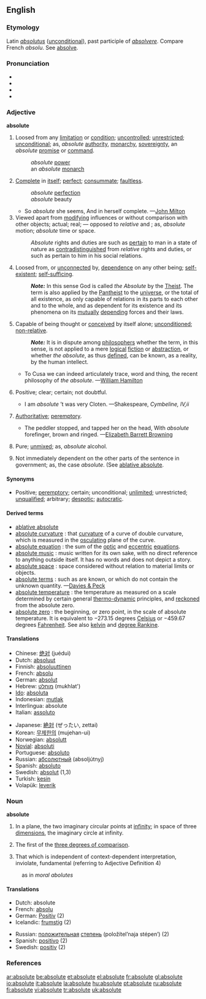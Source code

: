 ==English==

===Etymology===
Latin ''[[absolutus]]'' ([[unconditional]]), past participle of ''[[absolvere]]''. Compare French ''absolu''. See [[absolve]].

===Pronunciation===
*{{IPA|/ˈæbsəˌluːt/, /ˌæbsəˈluːt/}}
*{{SAMPA|/"{bs@%lu:t/, /%{bs@"lu:t/}}
*{{audio|en-us-absolute.ogg|Audio (US)}}
*{{audio|en-uk-Absolute.ogg|Audio (UK)}}

===Adjective===
'''absolute'''

# Loosed from any [[limitation]] or [[condition]]; [[uncontrolled]]; [[unrestricted]]; [[unconditional]]; as, ''absolute'' [[authority]], [[monarchy]], [[sovereignty]], an ''absolute'' [[promise]] or [[command]].
#: ''absolute'' [[power]]
#: an ''absolute'' [[monarch]]
# [[complete|Complete]] in [[itself]]; [[perfect]]; [[consummate]]; [[faultless]].
#: ''absolute'' [[perfection]]
#: ''absolute'' beauty
#*So ''absolute'' she seems, And in herself complete. —[[w:John Milton|John Milton]]
# Viewed apart from [[modifying]] influences or without comparison with other objects; actual; real; — opposed to ''relative'' and {{compar}}; as, ''absolute'' motion; ''absolute'' time or space.
#: ''Absolute'' rights and duties are such as [[pertain]] to man in a state of nature as [[contradistinguished]] from ''relative'' rights and duties, or such as pertain to him in his social relations.
# Loosed from, or [[unconnected]] by, [[dependence]] on any other being; [[self-existent]]; [[self-sufficing]].
#: '''''Note:''''' In this sense God is called ''the Absolute'' by the [[Theist]]. The term is also applied by the [[Pantheist]] to the [[universe]], or the total of all existence, as only capable of relations in its parts to each other and to the whole, and as dependent for its existence and its phenomena on its [[mutual]]ly [[depending]] forces and their laws.
# Capable of being thought or [[conceived]] by itself alone; [[unconditioned]]; [[non-relative]].
#: '''''Note:''''' It is in dispute among [[philosopher]]s whether the term, in this sense, is not applied to a mere [[logical]] [[fiction]] or [[abstraction]], or whether ''the absolute'', as thus [[defined]], can be known, as a reality, by the human intellect.
#*To Cusa we can indeed articulately trace, word and thing, the recent philosophy of ''the absolute''. —[[w:William Hamilton|William Hamilton]]
# {{rare}} Positive; clear; certain; not doubtful.
#*I am ''absolute'' ’t was very Cloten. —Shakespeare, ''Cymbeline, IV,ii''
# {{rare}} [[Authoritative]]; [[peremptory]].
#*The peddler stopped, and tapped her on the head, With ''absolute'' forefinger, brown and ringed. —[[w:Elizabeth Barrett Browning|Elizabeth Barrett Browning]]
# {{chemistry}} Pure; [[unmixed]]; as, ''absolute'' alcohol.
# {{grammar}} Not immediately dependent on the other parts of the sentence in government; as, the case ''absolute''. (See [[ablative absolute]].

====Synonyms====
*Positive; [[peremptory]]; certain; unconditional; [[unlimited]]; unrestricted; [[unqualified]]; arbitrary; [[despotic]]; [[autocratic]].

====Derived terms====
*[[ablative absolute]]
*[[absolute curvature]] {{Geometry}}: that [[curvature]] of a curve of double curvature, which is measured in the [[osculating]] plane of the curve.
*[[absolute equation]] {{Astronomy}}: the sum of the [[optic]] and [[eccentric]] [[equations]].
*[[absolute music]] {{Music}}: music written for its own sake, with no direct reference to anything outside itself. It has no words and does not depict a story.
*[[absolute space]] {{physics}}: space considered without relation to material limits or objects.
*[[absolute terms]] {{Algebra}}: such as are known, or which do not contain the unknown quantity. —[[Davies & Peck]]
*[[absolute temperature]] {{physics}}: the temperature as measured on a scale determined by certain general [[thermo-dynamic]] principles, and [[reckoned]] from the absolute zero.
*[[absolute zero]] {{physics}}: the beginning, or zero point, in the scale of absolute temperature. It is equivalent to &minus;273.15 degrees [[Celsius]] or &minus;459.67 degrees [[Fahrenheit]]. See also [[kelvin]] and [[degree Rankine]].

====Translations====
{{top}}
*Chinese: [[绝对]] (juéduì)
*Dutch: [[absoluut]]
*Finnish: [[absoluuttinen]]
*French: [[absolu]]
*German: [[absolut]]
*Hebrew: [[מוחלט]] (mukhlat')
*[[Ido]]: [[absoluta]]
*Indonesian: [[mutlak]]
*Interlingua: absolute
*Italian: [[assoluto]]
{{mid}}
*Japanese: [[絶対]] (ぜったい, zettai)
*Korean: [[무제한의]] (mujehan-ui)
*Norwegian: [[absolutt]]
*[[Novial]]: [[absoluti]]
*Portuguese: [[absoluto]]
*Russian: [[абсолютный]] (absoljútnyj)
*Spanish: [[absoluto]]
*Swedish: [[absolut]] (1,3)
*Turkish: [[kesin]]
*Volapük: [[leverik]]
{{bottom}}

===Noun===
'''absolute'''

# {{geometry}} In a plane, the two imaginary circular points at [[infinity]]; in space of three [[dimensions]], the imaginary circle at infinity.
# {{grammar}} The first of the [[three degrees of comparison]].
# That which is independent of context-dependent interpretation, inviolate, fundamental (referring to Adjective Definition 4)
:as in ''moral abolutes''

====Translations====
{{top}}
*Dutch: absolute {{n}}	
*French: [[absolu]] {{m}}
*German: [[Positiv]] {{m}} (2)
*Icelandic: [[frumstig]] {{n}} (2)
{{mid}}
*Russian: [[положительный|положительная]] [[степень]] (položítel’naja stépen’) {{f}} (2)
*Spanish: [[positivo]] {{m}} (2)
*Swedish: [[positiv]] {{n}} (2)
{{bottom}}

===References===
{{R:Webster 1913}}

[[ar:absolute]]
[[be:absolute]]
[[et:absolute]]
[[el:absolute]]
[[fr:absolute]]
[[gl:absolute]]
[[io:absolute]]
[[it:absolute]]
[[la:absolute]]
[[hu:absolute]]
[[pt:absolute]]
[[ru:absolute]]
[[fi:absolute]]
[[vi:absolute]]
[[tr:absolute]]
[[uk:absolute]]